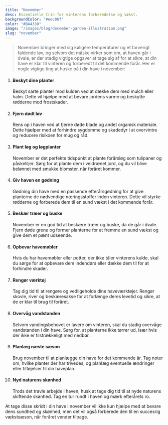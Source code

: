```yaml
---
title: "November"
desc: Essentielle trin for vinterens forberedelse og vækst.
backgroundColor: "#eec86f"
color: "#B44330"
image: "/images/blog/december-garden-illustration.png"
slug: "november"
---
```


> November bringer med sig køligere temperaturer og et farverigt faldende løv, og selvom det måske virker som om, at haven går i dvale, er der stadig vigtige opgaver at tage sig af for at sikre, at din have er klar til vinteren og forberedt til det kommende forår. Her er nogle vigtige ting at huske på i din have i november:

1. #### Beskyt dine planter

   Beskyt sarte planter mod kulden ved at dække dem med mulch eller halm. Dette vil hjælpe med at bevare jordens varme og beskytte rødderne mod frostskader.

2. #### Fjern dødt løv

   Rens op i haven ved at fjerne døde blade og andet organisk materiale. Dette hjælper med at forhindre sygdomme og skadedyr i at overvintre og reducere risikoen for mug og råd.

3. #### Plant løg og løgplanter

   November er det perfekte tidspunkt at plante forårsløg som tulipaner og påskeliljer. Sørg for at plante dem i veldrænet jord, og du vil blive belønnet med smukke blomster, når foråret kommer.

4. #### Giv haven en gødning

   Gødning din have med en passende efterårsgødning for at give planterne de nødvendige næringsstoffer inden vinteren. Dette vil styrke rødderne og forberede dem til en sund vækst i det kommende forår.

5. #### Beskær træer og buske

   November er en god tid at beskære træer og buske, da de går i dvale. Fjern døde grene og former planterne for at fremme en sund vækst og give dem et pænt udseende.

6. #### Opbevar havemøbler

   Hvis du har havemøbler eller potter, der ikke tåler vinterens kulde, skal du sørge for at opbevare dem indendørs eller dække dem til for at forhindre skader.

7. #### Rengør værktøj

   Tag dig tid til at rengøre og vedligeholde dine haveværktøjer. Rengør skovle, river og beskæresakse for at forlænge deres levetid og sikre, at de er klar til brug til foråret.

8. #### Overvåg vandstanden

   Selvom vandingsbehovet er lavere om vinteren, skal du stadig overvåge vandstanden i din have. Sørg for, at planterne ikke tørrer ud, især hvis der ikke er tilstrækkeligt med nedbør.

9. #### Planlæg næste sæson

   Brug november til at planlægge din have for det kommende år. Tag noter om, hvilke planter der har trivedes, og planlæg eventuelle ændringer eller tilføjelser til din haveplan.

10. #### Nyd naturens skønhed
    Trods det travle arbejde i haven, husk at tage dig tid til at nyde naturens skiftende skønhed. Tag en tur rundt i haven og mærk efterårets ro.

At tage disse skridt i din have i november vil ikke kun hjælpe med at bevare dens sundhed og skønhed, men det vil også forberede den til en succesrig vækstsæson, når foråret vender tilbage.
